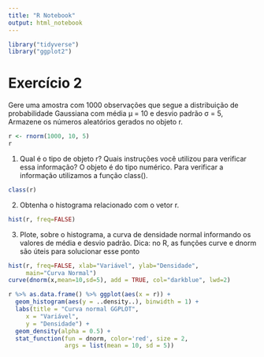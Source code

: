 ```yaml
---
title: "R Notebook"
output: html_notebook
---
```


```r
library("tidyverse")
library("ggplot2")
```

# Exercício 2 #
Gere uma amostra com 1000 observações que segue a distribuição de probabilidade Gaussiana com
média µ = 10 e desvio padrão σ = 5, Armazene os números aleatórios gerados no objeto r.

```r
r <- rnorm(1000, 10, 5)
r
```

1) Qual é o tipo de objeto r? Quais instruções você utilizou para verificar essa informação?
O objeto é do tipo numérico. Para verificar a informação utilizamos a função class().

```r
class(r)
```

2) Obtenha o histograma relacionado com o vetor r.

```r
hist(r, freq=FALSE)
```

3) Plote, sobre o histograma, a curva de densidade normal informando os valores de média e
desvio padrão. Dica: no R, as funções curve e dnorm são úteis para solucionar esse ponto
```r
hist(r, freq=FALSE, xlab="Variável", ylab="Densidade",
     main="Curva Normal")
curve(dnorm(x,mean=10,sd=5), add = TRUE, col="darkblue", lwd=2) 
```


```r
r %>% as.data.frame() %>% ggplot(aes(x = r)) +
  geom_histogram(aes(y = ..density..), binwidth = 1) + 
  labs(title = "Curva normal GGPLOT",
     x = "Variável",
     y = "Densidade") +
  geom_density(alpha = 0.5) +
  stat_function(fun = dnorm, color='red', size = 2,
                args = list(mean = 10, sd = 5))
```

